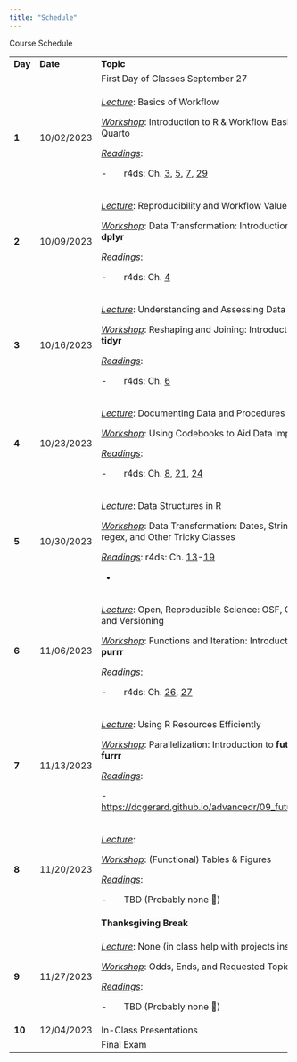 ```yaml
---
title: "Schedule"
---
```


Course Schedule

+---------+------------+----------------------------------------------------------------------------------------------------------------------------------------------------------------------------------------------+-------------------+
| **Day** | **Date**   | **Topic**                                                                                                                                                                                    | **Due Today**     |
+---------+------------+----------------------------------------------------------------------------------------------------------------------------------------------------------------------------------------------+-------------------+
|         |            | First Day of Classes September 27                                                                                                                                                            |                   |
+---------+------------+----------------------------------------------------------------------------------------------------------------------------------------------------------------------------------------------+-------------------+
| **1**   | 10/02/2023 | [*Lecture*]{.underline}: Basics of Workflow                                                                                                                                                  |                   |
|         |            |                                                                                                                                                                                              |                   |
|         |            | [*Workshop*]{.underline}: Introduction to R & Workflow Basics; Quarto                                                                                                                        |                   |
|         |            |                                                                                                                                                                                              |                   |
|         |            | [*Readings*]{.underline}:                                                                                                                                                                    |                   |
|         |            |                                                                                                                                                                                              |                   |
|         |            | -       r4ds: Ch. [3](https://r4ds.hadley.nz/workflow-basics), [5](https://r4ds.hadley.nz/workflow-style), [7](https://r4ds.hadley.nz/workflow-scripts), [29](https://r4ds.hadley.nz/quarto) |                   |
+---------+------------+----------------------------------------------------------------------------------------------------------------------------------------------------------------------------------------------+-------------------+
| **2**   | 10/09/2023 | [*Lecture*]{.underline}: Reproducibility and Workflow Values                                                                                                                                 | Problem Set 1 Due |
|         |            |                                                                                                                                                                                              |                   |
|         |            | [*Workshop*]{.underline}: Data Transformation: Introduction to **dplyr**                                                                                                                     |                   |
|         |            |                                                                                                                                                                                              |                   |
|         |            | [*Readings*]{.underline}:                                                                                                                                                                    |                   |
|         |            |                                                                                                                                                                                              |                   |
|         |            | -       r4ds: Ch. [4](https://r4ds.hadley.nz/data-transform)                                                                                                                                 |                   |
+---------+------------+----------------------------------------------------------------------------------------------------------------------------------------------------------------------------------------------+-------------------+
| **3**   | 10/16/2023 | [*Lecture*]{.underline}: Understanding and Assessing Data Quality                                                                                                                            | Problem Set 2 Due |
|         |            |                                                                                                                                                                                              |                   |
|         |            | [*Workshop*]{.underline}: Reshaping and Joining: Introduction to **tidyr**                                                                                                                   |                   |
|         |            |                                                                                                                                                                                              |                   |
|         |            | [*Readings*]{.underline}:                                                                                                                                                                    |                   |
|         |            |                                                                                                                                                                                              |                   |
|         |            | -       r4ds: Ch. [6](https://r4ds.hadley.nz/data-tidy)                                                                                                                                      |                   |
+---------+------------+----------------------------------------------------------------------------------------------------------------------------------------------------------------------------------------------+-------------------+
| **4**   | 10/23/2023 | [*Lecture*]{.underline}: Documenting Data and Procedures                                                                                                                                     | Problem Set 3 Due |
|         |            |                                                                                                                                                                                              |                   |
|         |            | [*Workshop*]{.underline}: Using Codebooks to Aid Data Import                                                                                                                                 |                   |
|         |            |                                                                                                                                                                                              |                   |
|         |            | [*Readings*]{.underline}:                                                                                                                                                                    |                   |
|         |            |                                                                                                                                                                                              |                   |
|         |            | -       r4ds: Ch. [8](https://r4ds.hadley.nz/data-import), [21](https://r4ds.hadley.nz/spreadsheets), [24](https://r4ds.hadley.nz/rectangling)                                               |                   |
+---------+------------+----------------------------------------------------------------------------------------------------------------------------------------------------------------------------------------------+-------------------+
| **5**   | 10/30/2023 | [*Lecture*]{.underline}: Data Structures in R                                                                                                                                                | Problem Set 4 Due |
|         |            |                                                                                                                                                                                              |                   |
|         |            | [*Workshop*]{.underline}: Data Transformation: Dates, Strings, regex, and Other Tricky Classes                                                                                               |                   |
|         |            |                                                                                                                                                                                              |                   |
|         |            | [*Readings*]{.underline}: r4ds: Ch. [13](https://r4ds.hadley.nz/logicals)-[19](https://r4ds.hadley.nz/missing-values)                                                                        |                   |
|         |            |                                                                                                                                                                                              |                   |
|         |            | -                                                                                                                                                                                            |                   |
+---------+------------+----------------------------------------------------------------------------------------------------------------------------------------------------------------------------------------------+-------------------+
| **6**   | 11/06/2023 | [*Lecture*]{.underline}: Open, Reproducible Science: OSF, GitHub, and Versioning                                                                                                             | Problem Set 5 Due |
|         |            |                                                                                                                                                                                              |                   |
|         |            | [*Workshop*]{.underline}: Functions and Iteration: Introduction to **purrr**                                                                                                                 |                   |
|         |            |                                                                                                                                                                                              |                   |
|         |            | [*Readings*]{.underline}:                                                                                                                                                                    |                   |
|         |            |                                                                                                                                                                                              |                   |
|         |            | -       r4ds: Ch. [26](https://r4ds.hadley.nz/functions), [27](https://r4ds.hadley.nz/iteration)                                                                                             |                   |
+---------+------------+----------------------------------------------------------------------------------------------------------------------------------------------------------------------------------------------+-------------------+
| **7**   | 11/13/2023 | [*Lecture*]{.underline}: Using R Resources Efficiently                                                                                                                                       | Problem Set 6 Due |
|         |            |                                                                                                                                                                                              |                   |
|         |            | [*Workshop*]{.underline}: Parallelization: Introduction to **future** and **furrr**                                                                                                          | **PROPOSALS DUE** |
|         |            |                                                                                                                                                                                              |                   |
|         |            | [*Readings*]{.underline}:                                                                                                                                                                    |                   |
|         |            |                                                                                                                                                                                              |                   |
|         |            | -       <https://dcgerard.github.io/advancedr/09_future.html>                                                                                                                                |                   |
+---------+------------+----------------------------------------------------------------------------------------------------------------------------------------------------------------------------------------------+-------------------+
| **8**   | 11/20/2023 | [*Lecture*]{.underline}:                                                                                                                                                                     | Problem Set 7 Due |
|         |            |                                                                                                                                                                                              |                   |
|         |            | [*Workshop*]{.underline}: (Functional) Tables & Figures                                                                                                                                      |                   |
|         |            |                                                                                                                                                                                              |                   |
|         |            | [*Readings*]{.underline}:                                                                                                                                                                    |                   |
|         |            |                                                                                                                                                                                              |                   |
|         |            | -       TBD (Probably none )                                                                                                                                                                |                   |
+---------+------------+----------------------------------------------------------------------------------------------------------------------------------------------------------------------------------------------+-------------------+
|         |            | **Thanksgiving Break**                                                                                                                                                                       |                   |
+---------+------------+----------------------------------------------------------------------------------------------------------------------------------------------------------------------------------------------+-------------------+
| **9**   | 11/27/2023 | [*Lecture*]{.underline}: None (in class help with projects instead)                                                                                                                          | Problem Set 8 Due |
|         |            |                                                                                                                                                                                              |                   |
|         |            | [*Workshop*]{.underline}: Odds, Ends, and Requested Topics                                                                                                                                   |                   |
|         |            |                                                                                                                                                                                              |                   |
|         |            | [*Readings*]{.underline}:                                                                                                                                                                    |                   |
|         |            |                                                                                                                                                                                              |                   |
|         |            | -       TBD (Probably none )                                                                                                                                                                |                   |
+---------+------------+----------------------------------------------------------------------------------------------------------------------------------------------------------------------------------------------+-------------------+
| **10**  | 12/04/2023 | In-Class Presentations                                                                                                                                                                       |                   |
+---------+------------+----------------------------------------------------------------------------------------------------------------------------------------------------------------------------------------------+-------------------+
|         |            | Final Exam                                                                                                                                                                                   |                   |
+---------+------------+----------------------------------------------------------------------------------------------------------------------------------------------------------------------------------------------+-------------------+
